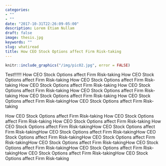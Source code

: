 ```yaml
---
categories:
- ""
- ""
date: "2017-10-31T22:26:09-05:00"
description: Lorem Etiam Nullam
draft: false
image: thesis.jpg
keywords: ""
slug: whatiread
title: How CEO Stock Options affect Firm Risk-taking
---
```


```r
knitr::include_graphics("/img/pic02.jpg", error = FALSE)
```

Test!!!!!!
How CEO Stock Options affect Firm Risk-taking
How CEO Stock Options affect Firm Risk-taking
How CEO Stock Options affect Firm Risk-taking
How CEO Stock Options affect Firm Risk-taking
How CEO Stock Options affect Firm Risk-taking
How CEO Stock Options affect Firm Risk-taking
How CEO Stock Options affect Firm Risk-taking
How CEO Stock Options affect Firm Risk-takingHow CEO Stock Options affect Firm Risk-taking

How CEO Stock Options affect Firm Risk-taking
How CEO Stock Options affect Firm Risk-taking
How CEO Stock Options affect Firm Risk-taking
How CEO Stock Options affect Firm Risk-takingHow CEO Stock Options affect Firm Risk-takingHow CEO Stock Options affect Firm Risk-takingHow CEO Stock Options affect Firm Risk-takingHow CEO Stock Options affect Firm Risk-takingHow CEO Stock Options affect Firm Risk-takingHow CEO Stock Options affect Firm Risk-takingHow CEO Stock Options affect Firm Risk-takingHow CEO Stock Options affect Firm Risk-takingHow CEO Stock Options affect Firm Risk-taking

```r

```

